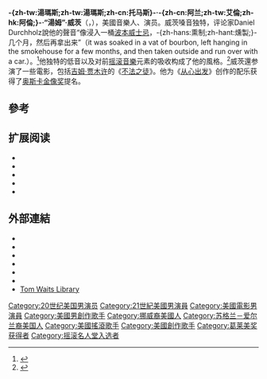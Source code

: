 {{noteTA
|T=zh-cn:汤姆·威茨;zh-tw:湯姆·威茲;zh-hk:湯·韋斯;
|G1=Show
|G2=Movie
|1=zh-cn:汤姆;zh-tw:湯姆;zh-hk:湯;
|2=zh-cn:威茨;zh-tw:威茲;zh-hk:韋斯;
|3=zh-hant:吉姆·賈木許;zh-tw:吉姆·賈木許;zh-hk:占·渣木殊;zh-mo:占·渣木殊;
}}
{{Infobox musical artist
| name                = 湯·韋斯<br><small>{{lang|en|Tom Waits}}</small>
| image               =
| caption             = Waits during an interview in Buenos Aires, Argentina, April 2007
| background          = solo_singer
| birth_name          = Thomas Alan Waits
| birth_date   = {{Birth date and age|mf=yes|1949|12|7}}
| birth_place  = 美國[[加利福尼亚州|加州]][[波莫纳_(加利福尼亚州)|波莫纳]]
| instrument          = [[歌唱|人聲]]、[[钢琴|钢琴]]、[[吉他|吉他]]、[[鍵盤樂器|鍵盤樂器]]、[[打击乐器|打击乐器]]、[[班卓琴|班卓琴]]
| genre               = [[摇滚乐|摇滚乐]]、{{tsl|en|Avant-garde music|前卫音乐}}、[[實驗音樂|實驗音樂]]、[[民俗音乐|民俗音乐]]、[[藍調|藍調]]、[[爵士乐|爵士乐]]
| occupation          = [[創作歌手|創作歌手]]、[[音乐家|音乐家]]、[[演員|演員]]、[[作曲家|作曲家]]
| years_active        = 1972年至今
| label               = {{tsl|en|Asylum Records|避難所唱片公司|避難所}}、[[小島唱片|小島]]、{{tsl|en|ANTI-}}
| url                 = http://www.tomwaits.com/
}}

'''-{zh-tw:湯瑪斯;zh-tw:湯瑪斯;zh-cn:托马斯}-·-{zh-cn:阿兰;zh-tw:艾倫;zh-hk:阿倫;}-·“湯姆”·威茨'''（{{lang-en|Thomas Alan "Tom" Waits}}，{{bd|1949年|12月7日||}}），美國音樂人、演员。威茨嗓音独特，评论家Daniel Durchholz說他的聲音“像浸入一桶[[波本威士忌|波本威士忌]]，-{zh-hans:熏制;zh-hant:燻製;}-几个月，然后再拿出来”（it was soaked in a vat of bourbon, left hanging in the smokehouse for a few months, and then taken outside and run over with a car.）。<ref>{{cite book | last = Graff | first = Gary | coauthors = Durchholz, Daniel | title = Musichound Rock: The Essential Album Guide | year = 1999 | url = https://archive.org/details/musichoundrockes0000unse_j0b4 | publisher = Omnibus Press | isbn = 0-8256-7256-2 }}</ref>他独特的低音以及对前[[摇滚音樂|摇滚音樂]]元素的吸收构成了他的風格。<ref>{{cite web | url=http://arts.guardian.co.uk/reviews/story/0,11712,1358433,00.html | title=Tom Waits live at the Hammersmith Apollo, London review | accessdate=2001-11-23 | last=Petridis | first=Alexis | publisher=The Guardian newspaper | archive-date=2008-06-24 | archive-url=https://web.archive.org/web/20080624230513/http://arts.guardian.co.uk/reviews/story/0,11712,1358433,00.html | dead-url=no }}</ref>威茨還参演了一些電影，包括[[吉姆·贾木许|吉姆·贾木许]]的《[[不法之徒|不法之徒]]》。他为《[[从心出发|从心出发]]》创作的配乐获得了[[奥斯卡金像奖|奥斯卡金像奖]]提名。

== 參考 ==
{{reflist|35em}}

== 扩展阅读 ==
{{portal|人物}}
{{refbegin}}
*{{Cite book | last = Humphries | first = Patrick | title = The Many Lives of Tom Waits | url = https://archive.org/details/manylivesoftomwa0000hump | year = 2007 | publisher = Omnibus | isbn = 1-84449-585-X}}
*{{Cite book | last = Jacobs | first = Jay S. | title = Wild Years The Music and Myth of Tom Waits | year = 2006 | publisher = ECW Press | isbn = 1-55022-716-5}}
*{{Cite book | last = Montandon | first = Mac (ed.) | title = Innocent When You Dream: Tom Waits – The Collected Interviews | url = https://archive.org/details/innocentwhenyoud0000wait | year = 2006 | publisher = Orion | isbn = 0-7528-7394-6}}
*{{Cite book | last = Hoskyns | first = Barney | title = Lowside of the Road: A Life of Tom Waits | year = 2009 | publisher = Faber and Faber}}
*{{Cite book | last = Smay | first = David | title = Swordfishtrombones | year = 2007 | publisher = Continuum | isbn = 0-8264-2782-0}}
{{refend}}

== 外部連結 ==
*{{official website|http://www.tomwaits.com/}}
*{{DMOZ|Arts/Music/Bands_and_Artists/W/Waits%2C_Tom/}}
*{{discogs artist}}
*{{IMDb name|0001823}}
*{{worldcat id|id=lccn-n90-611983}}
* {{Rockhall}}
* [http://www.tomwaitslibrary.info Tom Waits Library] {{Wayback|url=http://www.tomwaitslibrary.info/ |date=20191031001714 }}
{{摇滚名人堂2011届入选者}}
{{Authority control}}

{{DEFAULTSORT:Waits, Tom}}
[[Category:20世纪美国男演员|Category:20世纪美国男演员]]
[[Category:21世紀美國男演員|Category:21世紀美國男演員]]
[[Category:美國電影男演員|Category:美國電影男演員]]
[[Category:美國男創作歌手|Category:美國男創作歌手]]
[[Category:挪威裔美國人|Category:挪威裔美國人]]
[[Category:苏格兰－爱尔兰裔美国人|Category:苏格兰－爱尔兰裔美国人]]
[[Category:美國搖滾歌手|Category:美國搖滾歌手]]
[[Category:美國創作歌手|Category:美國創作歌手]]
[[Category:葛莱美奖获得者|Category:葛莱美奖获得者]]
[[Category:摇滚名人堂入选者|Category:摇滚名人堂入选者]]